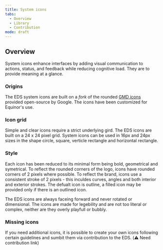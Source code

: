 ```yaml
---
title: System icons
tabs:
  - Overview
  - Library
  - Contribution
mode: draft
---
```



## Overview

System icons enhance interfaces by adding visual communication to actions, status, and feedback while reducing cognitive load. They are to provide meaning at a glance. 


### Origins 
The EDS system icons are built on a _fork_ of the rounded [GMD icons](https://material.io/tools/icons/?style=round) provided open-source by Google. The icons have been customized for Equinor's use. 


### Icon grid

Simple and clear icons require a strict underlying gird. The EDS icons are built on a 24 x 24 pixel grid. System icons can be used in 16px and 24px sizes in the shape circle, square, verticle rectangle and horizontal rectangle. 


### Style 

Each icon has been reduced to its minimal form being bold, geometrical and symetrical. To reflect the rounded corners of the logo, icons have rounded corners of 2 pixels where possible. To reflect the brand, icons use a consistent stroke of 2 pixels - this inculdes curves, angles and both interior and exterior strokes. The defualt icon is outline, a filled icon may be provided only if there is an outlined icon.

The EDS icons are always faceing forward and never rotated or dimensional. The icons are made for legebility and are not too literal or complex, neither are they overly playfull or bubbly. 


### Missing icons

If you need additional icons, it is possible to create your own icons following certain guidelines and sumbit them via contribution to the EDS. (:warning: Need contribution link)
